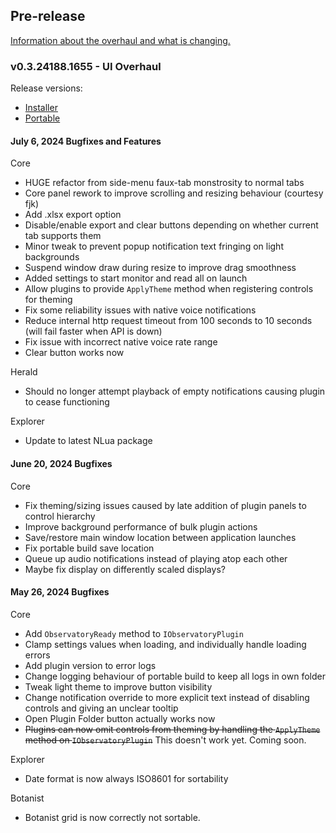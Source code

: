 ## Pre-release

[Information about the overhaul and what is changing.](/overhaul)

### v0.3.24188.1655 - UI Overhaul

Release versions:
  * [Installer](https://xjph.net/Observatory/0.3.24188.1655/ObservatorySetup.exe)
  * [Portable](https://xjph.net/Observatory/0.3.24188.1655/ObservatoryPortable.zip)

#### July 6, 2024 Bugfixes and Features

Core

  * HUGE refactor from side-menu faux-tab monstrosity to normal tabs
  * Core panel rework to improve scrolling and resizing behaviour (courtesy fjk)
  * Add .xlsx export option
  * Disable/enable export and clear buttons depending on whether current tab supports them
  * Minor tweak to prevent popup notification text fringing on light backgrounds
  * Suspend window draw during resize to improve drag smoothness
  * Added settings to start monitor and read all on launch
  * Allow plugins to provide `ApplyTheme` method when registering controls for theming
  * Fix some reliability issues with native voice notifications
  * Reduce internal http request timeout from 100 seconds to 10 seconds (will fail faster when API is down)
  * Fix issue with incorrect native voice rate range
  * Clear button works now

Herald

  * Should no longer attempt playback of empty notifications causing plugin to cease functioning

Explorer

  * Update to latest NLua package

#### June 20, 2024 Bugfixes

Core

  * Fix theming/sizing issues caused by late addition of plugin panels to control hierarchy
  * Improve background performance of bulk plugin actions
  * Save/restore main window location between application launches
  * Fix portable build save location
  * Queue up audio notifications instead of playing atop each other
  * Maybe fix display on differently scaled displays?

#### May 26, 2024 Bugfixes

Core

  * Add `ObservatoryReady` method to `IObservatoryPlugin`
  * Clamp settings values when loading, and individually handle loading errors
  * Add plugin version to error logs
  * Change logging behaviour of portable build to keep all logs in own folder
  * Tweak light theme to improve button visibility
  * Change notification override to more explicit text instead of disabling controls and giving an unclear tooltip
  * Open Plugin Folder button actually works now
  * ~~Plugins can now omit controls from theming by handling the `ApplyTheme` method on `IObservatoryPlugin`~~ This doesn't work yet. Coming soon.

Explorer

  * Date format is now always ISO8601 for sortability

Botanist

  * Botanist grid is now correctly not sortable.